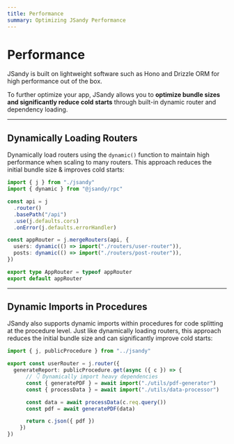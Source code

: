 ```yaml
---
title: Performance
summary: Optimizing JSandy Performance
---
```


# Performance

JSandy is built on lightweight software such as Hono and Drizzle ORM for high performance out of the box.

To further optimize your app, JSandy allows you to **optimize bundle sizes and significantly reduce cold starts** through built-in dynamic router and dependency loading.

---

## Dynamically Loading Routers

Dynamically load routers using the `dynamic()` function to maintain high performance when scaling to many routers. This approach reduces the initial bundle size & improves cold starts:

```ts server/index.ts {2,11-12}
import { j } from "./jsandy"
import { dynamic } from "@jsandy/rpc"

const api = j
  .router()
  .basePath("/api")
  .use(j.defaults.cors)
  .onError(j.defaults.errorHandler)

const appRouter = j.mergeRouters(api, {
  users: dynamic(() => import("./routers/user-router")),
  posts: dynamic(() => import("./routers/post-router")),
})

export type AppRouter = typeof appRouter
export default appRouter
```

---

## Dynamic Imports in Procedures

JSandy also supports dynamic imports within procedures for code splitting at the procedure level. Just like dynamically loading routers, this approach reduces the initial bundle size and can significantly improve cold starts:

```ts server/routers/user-router.ts {6-7}
import { j, publicProcedure } from "../jsandy"

export const userRouter = j.router({
  generateReport: publicProcedure.get(async ({ c }) => {
      // 👇 Dynamically import heavy dependencies
      const { generatePDF } = await import("./utils/pdf-generator")
      const { processData } = await import("./utils/data-processor")

      const data = await processData(c.req.query())
      const pdf = await generatePDF(data)

      return c.json({ pdf })
    })
})
```
